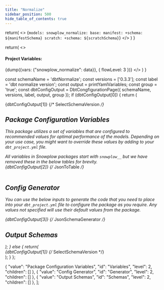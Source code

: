 ```yaml
---
title: "Normalize"
sidebar_position: 500
hide_table_of_contents: true
---
```



  return(
    <>
    <CodeBlock language="yaml">
    {`models:
  snowplow_normalize:
    base:
      manifest:
        +schema: ${manifestSchema}
      scratch:
        +schema: ${scratchSchema}`}
        </CodeBlock>
    </>
  )
}

  return(
    <>
      <h4>Project Variables:</h4>
      <CodeBlock language="yaml">{dump({vars: {"snowplow_normalize": data}}, { flowLevel: 3 })}</CodeBlock>
    </>
  )
}

  const schemaName = 'dbtNormalize';
  const versions = ['0.3.3'];
  const label = 'dbt normalize version';
  const output = printYamlVariables;
  const group = 'true';
  const dbtConfigOutput = DbtCongfigurationPage({
    schemaName,
    versions,
    label,
    output,
    group
  });
  if (dbtConfigOutput[0]) {
    return (
      <div>
        {dbtConfigOutput[1]} {/* SelectSchemaVersion */}
        <br/>
        <h2 id="Variables">Package Configuration Variables</h2>
        <p>This package utilizes a set of variables that are configured to recommended values for optimal performance of the models. Depending on your use case, you might want to override these values by adding to your <code>dbt_project.yml</code> file.</p>
        <Admonition type="note">
          All variables in Snowplow packages start with `snowplow__` but we have removed these in the below tables for brevity.
        </Admonition>
        <br/>
        {dbtConfigOutput[2]} {/* JsonToTable */}
        <br/>
        <br/>
        <h2 id="Generator">Config Generator</h2>
        <p>You can use the below inputs to generate the code that you need to place into your <code>dbt_project.yml</code> file to configure the package as you require. Any values not specified will use their default values from the package.</p>
        {dbtConfigOutput[3]} {/* JsonSchemaGenerator */}
        <br/>
        <h2 id="Schemas">Output Schemas</h2>
        <DbtSchemas/>
        <SchemaSetter output={printSchemaVariables}/>
      </div>
    );
  } else {
    return(
      <div>
        {dbtConfigOutput[1]} {/* SelectSchemaVersion */}
      </div>
    );
  }
};

<MyMdxComponent/>

{
  "value": "Package Configuration Variables",
  "id": "Variables",
  "level": 2,
  "children": []
},
{
  "value": "Config Generator",
  "id": "Generator",
  "level": 2,
  "children": []
},
{
  "value": "Output Schemas",
  "id": "Schemas",
  "level": 2,
  "children": []
},
];
